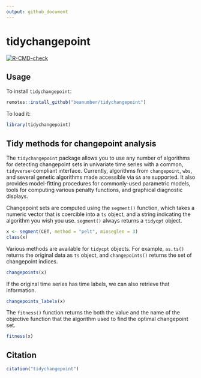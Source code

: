 ```yaml
---
output: github_document
---
```


# tidychangepoint

  <!-- badges: start -->
  [![R-CMD-check](https://github.com/beanumber/tidychangepoint/actions/workflows/R-CMD-check.yaml/badge.svg)](https://github.com/beanumber/tidychangepoint/actions/workflows/R-CMD-check.yaml)
  <!-- badges: end -->

## Usage

To install `tidychangepoint`:

```r
remotes::install_github("beanumber/tidychangepoint")
```

To load it:

```r
library(tidychangepoint)
```

## Tidy methods for changepoint analysis

The `tidychangepoint` package allows you to use any number of algorithms for detecting changepoint sets in univariate time series with a common, `tidyverse`-compliant interface. 
Currently, algorithms from `changepoint`, `wbs`, and several genetic algorithms made accessible via `GA` are supported. 
It also provides model-fitting procedures for commonly-used parametric models, tools for computing various penalty functions, and graphical diagnostic displays. 

Changepoint sets are computed using the `segment()` function, which takes a numeric vector that is coercible into a `ts` object, and a string indicating the algorithm you wish you use. 
`segment()` always returns a `tidycpt` object. 

```r
x <- segment(CET, method = "pelt", minseglen = 3)
class(x)
```

Various methods are available for `tidycpt` objects. 
For example, `as.ts()` returns the original data as `ts` object, and `changepoints()` returns the set of changepoint indices. 

```r
changepoints(x)
```

If the original time series has time labels, we can also retrieve that information. 

```r
changepoints_labels(x)
```


The `fitness()` function returns the both the value and the name of the objective function that the algorithm used to find the optimal changepoint set. 

```r
fitness(x)
```


## Citation

```r
citation("tidychangepoint")
```

